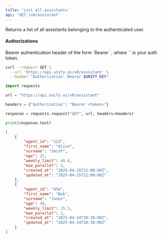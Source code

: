 ```yaml
---
title: 'List all assistants'
api: 'GET /v0/assistant'
---
```

Returns a list of all assistants belonging to the authenticated user.

#### Authorizations

<ParamField header="Authorization" type="string" required="true">
  Bearer authentication header of the form `Bearer <token>`, where `<token>` is your auth token.
</ParamField>

<RequestExample>

```bash cURL
curl --request GET \
  --url 'https://api.unify.ai/v0/assistant' \
  --header "Authorization: Bearer $UNIFY_KEY"
```

```python Python
import requests

url = "https://api.unify.ai/v0/assistant"

headers = {"Authorization": "Bearer <token>"}

response = requests.request("GET", url, headers=headers)

print(response.text)
```

</RequestExample>
<ResponseExample>

```json 200
[
    {
        "agent_id": "123",
        "first_name": "Alice",
        "surname": "Smith",
        "age": 25,
        "weekly_limit": 40.0,
        "max_parallel": 3,
        "created_at": "2025-04-25T12:00:00Z",
        "updated_at": "2025-04-25T12:00:00Z"
    },
    {
        "agent_id": "456",
        "first_name": "Bob",
        "surname": "Jones",
        "age": 30,
        "weekly_limit": 35.5,
        "max_parallel": 2,
        "created_at": "2025-04-24T10:30:00Z",
        "updated_at": "2025-04-24T10:30:00Z"
    }
]
```

</ResponseExample>
